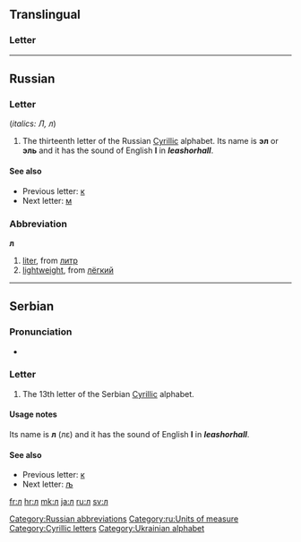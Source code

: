 {{also|Л|Л.|л.}}
==Translingual==
{{wikipedia}}

===Letter===
{{mul-letter|upper=Л|lower=л|script=Cyrl}}

----

==Russian==

===Letter===
{{infl|ru|letter|lower case||upper case|Л}} (''italics: Л, л'')

# The thirteenth letter of the Russian [[Cyrillic]] alphabet. Its name is '''эл''' {{IPAchar|(ɛl)}} or '''эль''' {{IPAchar|(ɛl’)}} and it has the sound of English '''l''' in '''''l'''eash'' or ''ha'''ll'''''.

====See also====
* Previous letter: [[к#Russian|к]]
* Next letter: [[м#Russian|м]]

===Abbreviation===
'''л'''

# [[liter]], from [[литр]]
# [[lightweight]], from [[лёгкий]]

[[Category:Russian abbreviations]]
[[Category:ru:Units of measure]]

----

==Serbian==

===Pronunciation===
* {{qualifier|phoneme}} {{IPA|/l/|lang=sr}}

===Letter===
{{infl|sr|letter|lower case||upper case|Л}}

# The 13th letter of the Serbian [[Cyrillic]] alphabet.

====Usage notes====
Its name is '''л''' (лɛ) and it has the sound of English '''l''' in '''''l'''eash'' or ''ha'''ll'''''.

====See also====
* Previous letter: [[к#Serbian|к]]
* Next letter: [[љ#Serbian|љ]]

[[Category:Cyrillic letters]]
[[Category:Ukrainian alphabet]]

[[fr:л]]
[[hr:л]]
[[mk:л]]
[[ja:л]]
[[ru:л]]
[[sv:л]]